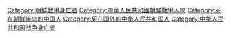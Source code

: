 [[Category:朝鮮戰爭身亡者|Category:朝鮮戰爭身亡者]]
[[Category:中華人民共和國朝鮮戰爭人物|Category:中華人民共和國朝鮮戰爭人物]]
[[Category:死在朝鲜半岛的中国人|Category:死在朝鲜半岛的中国人]]
[[Category:死在国外的中华人民共和国人|Category:死在国外的中华人民共和国人]]
[[Category:中华人民共和国战争身亡者|Category:中华人民共和国战争身亡者]]